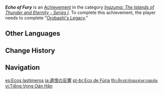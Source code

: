 {{Achievement Infobox
|id           = 80090
|order id     = 0091
|category     = Inazuma: The Islands of Thunder and Eternity - Series I
|description  = Complete "[[Orobashi's Legacy]]."
|requirements = 
|primogems    = 10
|tracking     = 
|topic        = 
}}
'''''Echo of Fury''''' is an [[Achievement]] in the category ''[[Inazuma: The Islands of Thunder and Eternity - Series I]]''. To complete this achievement, the player needs to complete "[[Orobashi's Legacy]]."
<!--
==Trivia==

==Video Guides==
{{EVT
|video1   = 
|caption1 = 
}}
-->
==Other Languages==
{{Other Languages
|en      = Echo of Fury
|zhs     = 遗怨的回音
|zhs_rm  = Yíyuàn de Huíyīn
|zht     = 遺怨的回音
|zht_rm  = Yíyuàn de Huíyīn
|zh_tl   = Echo of a Grudge
|ja      = 遺恨の反響
|ja_rm   = Ikon no Honkyou
|ja_tl   = Echo of a Grudge
|ko      = 원한의 메아리
|ko_rm   = Wonhan-ui Me'ari
|ko_tl   = Echo of a Grudge
|es      = Ecos lastimeros
|es_tl   = Pitiful Echoes
|fr      = Écho plaintif
|fr_tl   = Plaintive Echo
|ru      = Эхо ярости
|ru_tl   = Echo of Fury
|th      = เสียงสะท้อนแห่งความแค้น
|th_rm   = 
|th_tl   = 
|vi      = Tiếng Vọng Oán Hận
|vi_tl   = 
|de      = Echo des Zorns
|de_tl   = Echo of Fury
|id      = Gema Amarah
|id_tl   = Echo of Fury
|pt      = Eco de Fúria
|pt_tl   = 
|tr      = Gazabın Yankısı
|tr_tl   = Echo of Fury
|it      = Eco della furia
|it_tl   = 
}}

==Change History==
{{Change History|2.0}}
<!--
==References==
{{Reflist}}
-->
==Navigation==
{{Achievement Navbox|Inazuma: The Islands of Thunder and Eternity - Series I}}

[[es:Ecos lastimeros]]
[[ja:遺恨の反響]]
[[pt-br:Eco de Fúria]]
[[th:เสียงสะท้อนแห่งความแค้น]]
[[vi:Tiếng Vọng Oán Hận]]